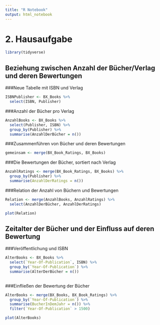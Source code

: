 ```yaml
---
title: "R Notebook"
output: html_notebook
---
```


# 2. Hausaufgabe

```r
library(tidyverse)
```
 
## Beziehung zwischen Anzahl der Bücher/Verlag und deren Bewertungen
###Neue Tabelle mit ISBN und Verlag
```r
ISBNPublisher <- BX_Books %>%
  select(ISBN, Publisher)
```

###Anzahl der Bücher pro Verlag
```r
AnzahlBooks <- BX_Books %>%
  select(Publisher, ISBN) %>%
  group_by(Publisher) %>%
  summarise(AnzahlDerBücher = n())
```

###Zusammenführen von Bücher und deren Bewertungen
```r
gemeinsam <- merge(BX_Book_Ratings, BX_Books)
```

###Die Bewertungen der Bücher, sortiert nach Verlag
```r
AnzahlRatings <- merge(BX_Book_Ratings, BX_Books) %>%
  group_by(Publisher) %>%
  summarise(AnzahlDerRatings = n())
```

###Relation der Anzahl von Büchern und Bewertungen
```r
Relation <- merge(AnzahlBooks, AnzahlRatings) %>%
  select(AnzahlDerBücher, AnzahlDerRatings)
```

```r
plot(Relation)
```


## Zeitalter der Bücher und der Einfluss auf deren Bewertung
###Veröffentlichung und ISBN 
```r
AlterBooks <- BX_Books %>%
  select(`Year-Of-Publication`, ISBN) %>%
  group_by(`Year-Of-Publication`) %>%
  summarise(AlterDerBücher = n())
  
```
###Einfließen der Bewertung der Bücher 
```r
AlterBooks <- merge(BX_Books, BX_Book_Ratings) %>%
  group_by(`Year-Of-Publication`) %>%
  summarise(BucherInDemJahr = n()) %>%
  filter(`Year-Of-Publication` > 1500)
```

```r
plot(AlterBooks)
```

